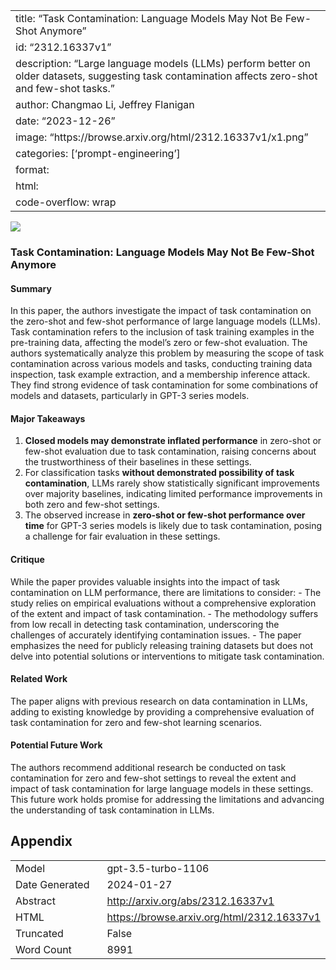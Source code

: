 
---
title: "Task Contamination: Language Models May Not Be Few-Shot Anymore"
id: "2312.16337v1"
description: "Large language models (LLMs) perform better on older datasets, suggesting task contamination affects zero-shot and few-shot tasks."
author: Changmao Li, Jeffrey Flanigan
date: "2023-12-26"
image: "https://browse.arxiv.org/html/2312.16337v1/x1.png"
categories: ['prompt-engineering']
format:
  html:
    code-overflow: wrap
---

![](https://browse.arxiv.org/html/2312.16337v1/x1.png)

### Task Contamination: Language Models May Not Be Few-Shot Anymore

#### Summary
In this paper, the authors investigate the impact of task contamination on the zero-shot and few-shot performance of large language models (LLMs). Task contamination refers to the inclusion of task training examples in the pre-training data, affecting the model's zero or few-shot evaluation. The authors systematically analyze this problem by measuring the scope of task contamination across various models and tasks, conducting training data inspection, task example extraction, and a membership inference attack. They find strong evidence of task contamination for some combinations of models and datasets, particularly in GPT-3 series models.

#### Major Takeaways
1. **Closed models may demonstrate inflated performance** in zero-shot or few-shot evaluation due to task contamination, raising concerns about the trustworthiness of their baselines in these settings.
2. For classification tasks **without demonstrated possibility of task contamination**, LLMs rarely show statistically significant improvements over majority baselines, indicating limited performance improvements in both zero and few-shot settings.
3. The observed increase in **zero-shot or few-shot performance over time** for GPT-3 series models is likely due to task contamination, posing a challenge for fair evaluation in these settings.

#### Critique
While the paper provides valuable insights into the impact of task contamination on LLM performance, there are limitations to consider:
- The study relies on empirical evaluations without a comprehensive exploration of the extent and impact of task contamination.
- The methodology suffers from low recall in detecting task contamination, underscoring the challenges of accurately identifying contamination issues.
- The paper emphasizes the need for publicly releasing training datasets but does not delve into potential solutions or interventions to mitigate task contamination.

#### Related Work
The paper aligns with previous research on data contamination in LLMs, adding to existing knowledge by providing a comprehensive evaluation of task contamination for zero and few-shot learning scenarios.

#### Potential Future Work
The authors recommend additional research be conducted on task contamination for zero and few-shot settings to reveal the extent and impact of task contamination for large language models in these settings. This future work holds promise for addressing the limitations and advancing the understanding of task contamination in LLMs.

## Appendix

|          |          |
|----------|----------|
| Model     | gpt-3.5-turbo-1106       |
| Date Generated     | 2024-01-27       |
| Abstract | [http://arxiv.org/abs/2312.16337v1](http://arxiv.org/abs/2312.16337v1)        |
| HTML     | [https://browse.arxiv.org/html/2312.16337v1](https://browse.arxiv.org/html/2312.16337v1)       |
| Truncated       | False       |
| Word Count       | 8991       |